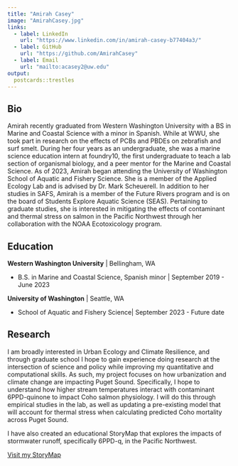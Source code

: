 ```yaml
---
title: "Amirah Casey"
image: "AmirahCasey.jpg"
links:
  - label: LinkedIn
    url: "https://www.linkedin.com/in/amirah-casey-b77404a3/"
  - label: GitHub
    url: "https://github.com/AmirahCasey"
  - label: Email
    url: "mailto:acasey2@uw.edu"
output:
  postcards::trestles
---
```

 
## Bio

Amirah recently graduated from Western Washington University with a BS in Marine and Coastal Science with a minor in Spanish. While at WWU, she took part in research on the effects of PCBs and PBDEs on zebrafish and surf smelt. During her four years as an undergraduate, she was a marine science education intern at foundry10, the first undergraduate to teach a lab section of organismal biology, and a peer mentor for the Marine and Coastal Science. As of 2023, Amirah began attending the University of Washington School of Aquatic and Fishery Science. She is a member of the Applied Ecology Lab and is advised by Dr. Mark Scheuerell. In addition to her studies in SAFS, Amirah is a member of the Future Rivers program and is on the board of Students Explore Aquatic Science (SEAS). Pertaining to graduate studies, she is interested in mitigating the effects of contaminant and thermal stress on salmon in the Pacific Northwest through her collaboration with the NOAA Ecotoxicology program. 

## Education

**Western Washington University** | Bellingham, WA

- B.S. in Marine and Coastal Science, Spanish minor | September 2019 - June 2023

**University of Washington** | Seattle, WA

- School of Aquatic and Fishery Science| September 2023 - Future date

## Research

I am broadly interested in Urban Ecology and Climate Resilience, and through graduate school I hope to gain experience doing research at the intersection of science and policy while improving my quantitative and computational skills. As such, my project focuses on how urbanization and climate change are impacting Puget Sound. Specifically, I hope to understand how higher stream temperatures interact with contaminant 6PPD-quinone to impact Coho salmon physiology. I will do this through empirical studies in the lab, as well as updating a pre-existing model that will account for thermal stress when calculating predicted Coho mortality across Puget Sound. 

I have also created an educational StoryMap that explores the impacts of stormwater runoff, specifically 6PPD-q, in the Pacific Northwest. 

[Visit my StoryMap](https://arcg.is/0meSj9)


